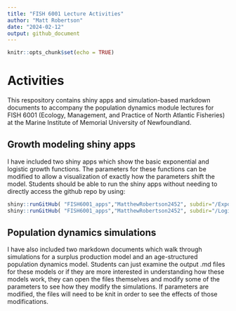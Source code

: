 ```yaml
---
title: "FISH 6001 Lecture Activities"
author: "Matt Robertson"
date: "2024-02-12"
output: github_document
---
```


```r
knitr::opts_chunk$set(echo = TRUE)
```

# Activities

This respository contains shiny apps and simulation-based markdown documents to accompany the population dynamics module lectures for FISH 6001 (Ecology, Management, and Practice of North Atlantic Fisheries) at the Marine Institute of Memorial University of Newfoundland.

## Growth modeling shiny apps

I have included two shiny apps which show the basic exponential and logistic growth functions. The parameters for these functions can be modified to allow a visualization of exactly how the parameters shift the model. Students should be able to run the shiny apps without needing to directly access the github repo by using: 

```r
shiny::runGitHub( "FISH6001_apps","MatthewRobertson2452", subdir="/Exponential_growth/")
shiny::runGitHub( "FISH6001_apps","MatthewRobertson2452", subdir="/Logistic_growth/")
```

## Population dynamics simulations

I have also included two markdown documents which walk through simulations for a surplus production model and an age-structured population dynamics model. Students can just examine the output .md files for these models or if they are more interested in understanding how these models work, they can open the files themselves and modify some of the parameters to see how they modify the simulations. If parameters are modified, the files will need to be knit in order to see the effects of those modifications.


